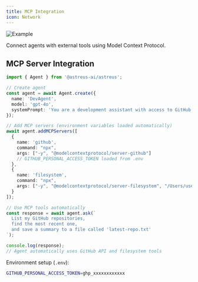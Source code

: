 ```yaml
---
title: MCP Integration
icon: Network
---
```


![Example](/docs/example.webp)

Connect agents with external tools using Model Context Protocol.

## MCP Server Integration

```typescript
import { Agent } from '@astreus-ai/astreus';

// Create agent
const agent = await Agent.create({
  name: 'DevAgent',
  model: 'gpt-4o',
  systemPrompt: 'You are a development assistant with access to GitHub and filesystem.'
});

// Add MCP servers (environment variables loaded automatically)
await agent.addMCPServers([
  {
    name: 'github',
    command: "npx",
    args: ["-y", "@modelcontextprotocol/server-github"]
    // GITHUB_PERSONAL_ACCESS_TOKEN loaded from .env
  },
  {
    name: 'filesystem',
    command: "npx", 
    args: ["-y", "@modelcontextprotocol/server-filesystem", "/Users/username/Documents"]
  }
]);

// Use MCP tools automatically
const response = await agent.ask(`
  List my GitHub repositories, 
  find the most recent one,
  and save a summary to a file called 'latest-repo.txt'
`);

console.log(response);
// Agent automatically uses GitHub API and filesystem tools
```

Environment setup (`.env`):
```bash
GITHUB_PERSONAL_ACCESS_TOKEN=ghp_xxxxxxxxxxxx
```